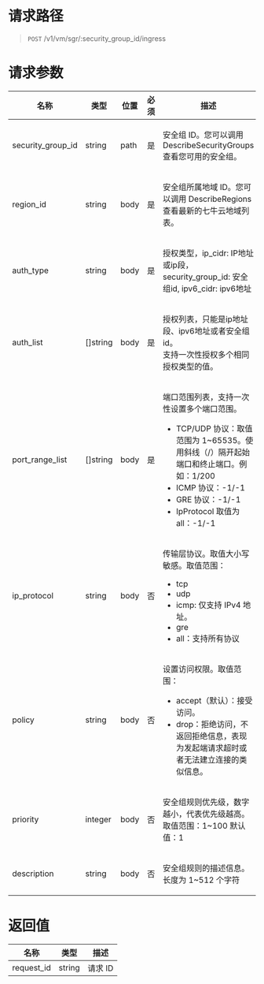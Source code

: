 
<style>.topic-content-wrap .topic-detail table thead th { word-break: keep-all; }</style>

# 请求路径
> `POST` /v1/vm/sgr/:security_group_id/ingress


# 请求参数
<table>
  <thead>
    <tr>
      <th>名称</th>
      <th>类型</th>
      <th>位置</th>
      <th>必须</th>
      <th>描述</th>
    </tr>
  </thead>
  <tbody>
    <tr>
      <td>security_group_id</td>
      <td>string</td>
      <td>path</td>
      <td>是</td>
      <td>
        <p>安全组 ID。您可以调用 DescribeSecurityGroups 查看您可用的安全组。</p>
      </td>
    </tr>
    <tr>
      <td>region_id</td>
      <td>string</td>
      <td>body</td>
      <td>是</td>
      <td>
        <p>安全组所属地域 ID。您可以调用 DescribeRegions 查看最新的七牛云地域列表。</p>
      </td>
    </tr>
    <tr>
      <td>auth_type</td>
      <td>string</td>
      <td>body</td>
      <td>是</td>
      <td>
        <p>授权类型，ip_cidr: IP地址或ip段，security_group_id: 安全组id, ipv6_cidr: ipv6地址</p>
      </td>
    </tr>
    <tr>
      <td>auth_list</td>
      <td>[]string</td>
      <td>body</td>
      <td>是</td>
      <td>
        <p>授权列表，只能是ip地址段、ipv6地址或者安全组id。<br>支持一次性授权多个相同授权类型的值。</p>
      </td>
    </tr>
    <tr>
      <td>port_range_list</td>
      <td>[]string</td>
      <td>body</td>
      <td>是</td>
      <td>
        <p>端口范围列表，支持一次性设置多个端口范围。
      <ul>
          <li>TCP/UDP 协议：取值范围为 1~65535。使用斜线（/）隔开起始端口和终止端口。例如：1/200</li>
          <li>ICMP 协议：-1/-1</li>
          <li>GRE 协议：-1/-1</li>
          <li>IpProtocol 取值为 all：-1/-1</li>
        </ul>
</p>
      </td>
    </tr>
    <tr>
      <td>ip_protocol</td>
      <td>string</td>
      <td>body</td>
      <td>否</td>
      <td>
        <p>传输层协议。取值大小写敏感。取值范围：</p>
        <ul>
          <li>tcp</li>
          <li>udp</li>
          <li>icmp: 仅支持 IPv4 地址。</li>
          <li>gre</li>
          <li>all：支持所有协议</li>
        </ul>
      </td>
    </tr>
    <tr>
      <td>policy</td>
      <td>string</td>
      <td>body</td>
      <td>否</td>
      <td>
        <p>设置访问权限。取值范围：</p>
        <ul>
          <li>accept（默认）：接受访问。</li>
          <li>drop：拒绝访问，不返回拒绝信息，表现为发起端请求超时或者无法建立连接的类似信息。</li>
        </ul>
      </td>
    </tr>
    <tr>
      <td>priority</td>
      <td>integer</td>
      <td>body</td>
      <td>否</td>
      <td>
        <p>安全组规则优先级，数字越小，代表优先级越高。取值范围：1~100 默认值：1</p>
      </td>
    </tr>
    <tr>
      <td>description</td>
      <td>string</td>
      <td>body</td>
      <td>否</td>
      <td>
        <p>安全组规则的描述信息。长度为 1~512 个字符</p>
      </td>
    </tr>
  </tbody>
</table>


# 返回值
名称 | 类型 | 描述 
----- | ----- | -----
request_id | string  | 请求 ID
